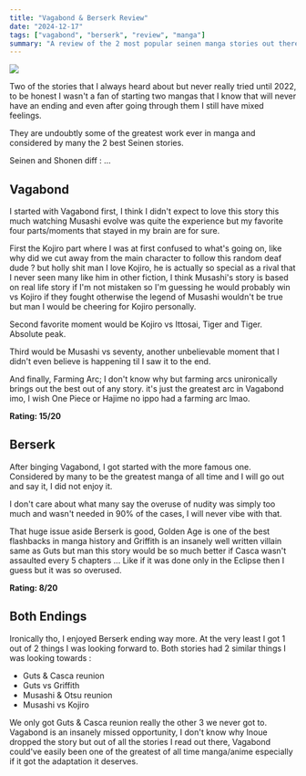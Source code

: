 ```yaml
---
title: "Vagabond & Berserk Review"
date: "2024-12-17"
tags: ["vagabond", "berserk", "review", "manga"]
summary: "A review of the 2 most popular seinen manga stories out there Vagabond & Berserk"
---
```


![](https://pbs.twimg.com/media/FeTzcgsWQAAl-EV.jpg)

Two of the stories that I always heard about but never really tried until 2022, to be honest I wasn't a fan of starting two mangas that I know that will never have an ending and even after going through them I still have mixed feelings.

They are undoubtly some of the greatest work ever in manga and considered by many the 2 best Seinen stories.

Seinen and Shonen diff : ...

## Vagabond

I started with Vagabond first, I think I didn't expect to love this story this much watching Musashi evolve was quite the experience but my favorite four parts/moments that stayed in my brain are for sure.

First the Kojiro part where I was at first confused to what's going on, like why did we cut away from the main character to follow this random deaf dude ? but holly shit man I love Kojiro, he is actually so special as a rival that I never seen many like him in other fiction, I think Musashi's story is based on real life story if I'm not mistaken so I'm guessing he would probably win vs Kojiro if they fought otherwise the legend of Musashi wouldn't be true but man I would be cheering for Kojiro personally.

Second favorite moment would be Kojiro vs Ittosai, Tiger and Tiger. Absolute peak.

Third would be Musashi vs seventy, another unbelievable moment that I didn't even believe is happening til I saw it to the end.

And finally, Farming Arc; I don't know why but farming arcs unironically brings out the best out of any story. it's just the greatest arc in Vagabond imo, I wish One Piece or Hajime no ippo had a farming arc lmao.

**Rating: 15/20**

## Berserk

After binging Vagabond, I got started with the more famous one. Considered by many to be the greatest manga of all time and I will go out and say it, I did not enjoy it.

I don't care about what many say the overuse of nudity was simply too much and wasn't needed in 90% of the cases, I will never vibe with that.

That huge issue aside Berserk is good, Golden Age is one of the best flashbacks in manga history and Griffith is an insanely well written villain same as Guts but man this story would be so much better if Casca wasn't assaulted every 5 chapters ... Like if it was done only in the Eclipse then I guess but it was so overused.

**Rating: 8/20**

## Both Endings

Ironically tho, I enjoyed Berserk ending way more. At the very least I got 1 out of 2 things I was looking forward to. Both stories had 2 similar things I was looking towards :

- Guts & Casca reunion
- Guts vs Griffith
- Musashi & Otsu reunion
- Musashi vs Kojiro

We only got Guts & Casca reunion really the other 3 we never got to. Vagabond is an insanely missed opportunity, I don't know why Inoue dropped the story but out of all the stories I read out there, Vagabond could've easily been one of the greatest of all time manga/anime especially if it got the adaptation it deserves.
